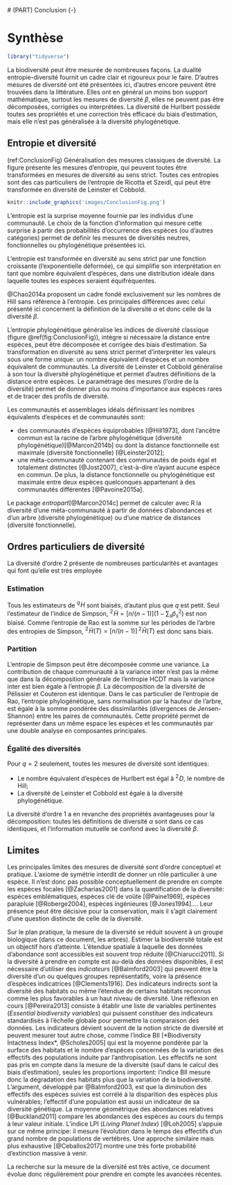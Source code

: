   \SmallMargins
# (PART) Conclusion {-}
  \LargeMargins

# Synthèse {#sec-conclusionSynthese}

```r
library("tidyverse")
```

La biodiversité peut être mesurée de nombreuses façons. 
La dualité entropie-diversité fournit un cadre clair et rigoureux pour le faire.
D'autres mesures de diversité ont été présentées ici, d'autres encore peuvent être trouvées dans la littérature. 
Elles ont en général un moins bon support mathématique, surtout les mesures de diversité $\beta$, elles ne peuvent pas être décomposées, corrigées ou interprétées. 
La diversité de Hurlbert possède toutes ses propriétés et une correction très efficace du biais d'estimation, mais elle n'est pas généralisée à la diversité phylogénétique.


## Entropie et diversité

(ref:ConclusionFig) Généralisation des mesures classiques de diversité. La figure présente les mesures d'entropie, qui peuvent toutes être transformées en mesures de diversité au sens strict. Toutes ces entropies sont des cas particuliers de l'entropie de Ricotta et Szeidl, qui peut être transformée en diversité de Leinster et Cobbold.
```r
knitr::include_graphics('images/ConclusionFig.png')
```

L'entropie est la surprise moyenne fournie par les individus d'une communauté. 
Le choix de la fonction d'information qui mesure cette surprise à partir des probabilités d'occurrence des espèces (ou d'autres catégories) permet de définir les mesures de diversités neutres, fonctionnelles ou phylogénétique présentées ici. 

L'entropie est transformée en diversité au sens strict par une fonction croissante (l'exponentielle déformée), ce qui simplifie son interprétation en tant que nombre équivalent d'espèces, dans une distribution idéale dans laquelle toutes les espèces seraient équifréquentes.

@Chao2014a proposent un cadre fondé exclusivement sur les nombres de Hill sans référence à l'entropie. 
Les principales différences avec celui présenté ici concernent la définition de la diversité $\alpha$ et donc celle de la diversité $\beta$.

L'entropie phylogénétique généralise les indices de diversité classique (figure \@ref(fig:ConclusionFig)), intègre si nécessaire la distance entre espèces, peut être décomposée et corrigée des biais d'estimation. 
Sa transformation en diversité au sens strict permet d'interpréter les valeurs sous une forme unique: un nombre équivalent d'espèces et un nombre équivalent de communautés. 
La diversité de Leinster et Cobbold généralise à son tour la diversité phylogénétique et permet d'autres définitions de la distance entre espèces.
Le paramétrage des mesures (l'ordre de la diversité) permet de donner plus ou moins d'importance aux espèces rares et de tracer des profils de diversité.

Les communautés et assemblages idéals définissant les nombres équivalents d'espèces et de communautés sont:

* des communautés d'espèces équiprobables [@Hill1973], dont l'ancêtre commun est la racine de l'arbre phylogénétique (diversité phylogénétique)[@Marcon2014b] ou dont la distance fonctionnelle est maximale (diversité fonctionnelle) [@Leinster2012];
* une méta-communauté contenant des communautés de poids égal et totalement distinctes [@Jost2007], c'est-à-dire n'ayant aucune espèce en commun. De plus, la distance fonctionnelle ou phylogénétique est maximale entre deux espèces quelconques appartenant à des communautés différentes [@Pavoine2015a].

Le package *entropart*[@Marcon2014c] permet de calculer avec R la diversité d'une méta-communauté à partir de données d'abondances et d'un arbre (diversité phylogénétique) ou d'une matrice de distances (diversité fonctionnelle).


## Ordres particuliers de diversité

La diversité d'ordre 2 présente de nombreuses particularités et avantages qui font qu'elle est très employée

### Estimation

Tous les estimateurs de $^q\!H$ sont biaisés, d'autant plus que $q$ est petit. 
Seul l'estimateur de l'indice de Simpson, $^{2}\!\tilde{H}=[n/(n-1)](1-\sum_s{{\hat{p}}^{2}_{s}})$ est non biaisé.
Comme l'entropie de Rao est la somme sur les périodes de l'arbre des entropies de Simpson, $^{2}\!\tilde{H}(T)=[n/(n-1)]\,^{2}\!\hat{H}(T)$ est donc sans biais.
  
### Partition

L'entropie de Simpson peut être décomposée comme une variance. 
La contribution de chaque communauté à la variance inter n'est pas la même que dans la décomposition générale de l'entropie HCDT mais la variance inter est bien égale à l'entropie $\beta$. 
La décomposition de la diversité de Pélissier et Couteron est identique.
Dans le cas particulier de l'entropie de Rao, l'entropie phylogénétique, sans normalisation par la hauteur de l'arbre, est égale à la somme pondérée des dissimilarités (divergences de Jensen-Shannon) entre les paires de communautés. 
Cette propriété permet de représenter dans un même espace les espèces et les communautés par une double analyse en composantes principales.
  
### Égalité des diversités

Pour $q=2$ seulement, toutes les mesures de diversité sont identiques:

* Le nombre équivalent d'espèces de Hurlbert est égal à $^{2}\!D$, le nombre de Hill;
* La diversité de Leinster et Cobbold est égale à la diversité phylogénétique.
    
La diversité d'ordre 1 a en revanche des propriétés avantageuses pour la décomposition: toutes les définitions de diversité $\alpha$ sont dans ce cas identiques, et l'information mutuelle se confond avec la diversité $\beta$.


## Limites

Les principales limites des mesures de diversité sont d'ordre conceptuel et pratique. 
L'axiome de symétrie interdit de donner un rôle particulier à une espèce.
Il n'est donc pas possible conceptuellement de prendre en compte les espèces focales [@Zacharias2001] dans la quantification de la diversité: espèces emblématiques, espèces clé de voûte [@Paine1969], espèces parapluie [@Roberge2004], espèces ingénieures [@Jones1994].... 
Leur présence peut être décisive pour la conservation, mais il s'agit clairement d'une question distincte de celle de la diversité.

Sur le plan pratique, la mesure de la diversité se réduit souvent à un groupe biologique (dans ce document, les arbres).
Estimer la biodiversité totale est un objectif hors d'atteinte.
L'étendue spatiale à laquelle des données d'abondance sont accessibles est souvent trop réduite [@Chiarucci2011].
Si la diversité à prendre en compte est au-delà des données disponibles, il est nécessaire d'utiliser des *indicateurs* [@Balmford2003] qui peuvent être la diversité d'un ou quelques groupes représentatifs, voire la présence d'espèces indicatrices [@Clements1916]. 
Des indicateurs indirects sont la diversité des habitats ou même l'étendue de certains habitats reconnus comme les plus favorables à un haut niveau de diversité. 
Une réflexion en cours [@Pereira2013] consiste à établir une liste de variables pertinentes (*Essential biodiversity variables*) qui puissent constituer des indicateurs standardisés à l'échelle globale pour permettre la comparaison des données.
Les indicateurs dévient souvent de la notion stricte de diversité et peuvent mesurer tout autre chose, comme l'indice BII [*Biodiversity Intactness Index*, @Scholes2005] qui est la moyenne pondérée par la surface des habitats et le nombre d'espèces concernées de la variation des effectifs des populations induite par l'anthropisation. 
Les effectifs ne sont pas pris en compte dans la mesure de la diversité (sauf dans le calcul des biais d'estimation), seules les proportions importent: l'indice BII mesure donc la dégradation des habitats plus que la variation de la biodiversité. 
L'argument, développé par @Balmford2003, est que la diminution des effectifs des espèces suivies est corrélé à la disparition des espèces plus vulnérables; l'effectif d'une population est aussi un indicateur de sa diversité génétique.
La moyenne géométrique des abondances relatives [@Buckland2011] compare les abondances des espèces au cours du temps à leur valeur initiale.
L'indice LPI (*Living Planet Index*) [@Loh2005] s'appuie sur ce même principe: il mesure l'évolution dans le temps des effectifs d'un grand nombre de populations de vertébrés.
Une approche similaire mais plus exhaustive [@Ceballos2017] montre une très forte probabilité d'extinction massive à venir.

La recherche sur la mesure de la diversité est très active, ce document évolue donc régulièrement pour prendre en compte les avancées récentes.
